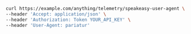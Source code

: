 ```bash showLineNumbers copy filename="Telemetry Speakeasy User Agent Get usage example"
curl https://example.com/anything/telemetry/speakeasy-user-agent \
--header 'Accept: application/json' \
--header 'Authorization: Token YOUR_API_KEY' \
--header 'User-Agent: pariatur'
```
